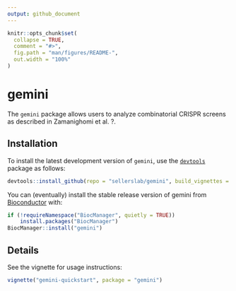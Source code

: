 ```yaml
---
output: github_document
---
```


<!-- README.md is generated from README.Rmd. Please edit that file -->

```r
knitr::opts_chunk$set(
  collapse = TRUE,
  comment = "#>",
  fig.path = "man/figures/README-",
  out.width = "100%"
)
```
# gemini

The `gemini` package allows users to analyze combinatorial CRISPR screens as described in Zamanighomi et al. ?.

## Installation
To install the latest development version of `gemini`, use the [`devtools`]("https://github.com/r-lib/devtools") package as follows:
```r
devtools::install_github(repo = "sellerslab/gemini", build_vignettes = TRUE)
```

You can (eventually) install the stable release version of gemini from [Bioconductor](https://www.bioconductor.org/) with:

```r
if (!requireNamespace("BiocManager", quietly = TRUE))
    install.packages("BiocManager")
BiocManager::install("gemini")
```

## Details
See the vignette for usage instructions:
```r
vignette("gemini-quickstart", package = "gemini")
```


